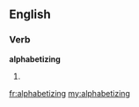 ==English==

===Verb===
'''alphabetizing'''

# {{present participle of|[[alphabetize]]}}

[[fr:alphabetizing]]
[[my:alphabetizing]]